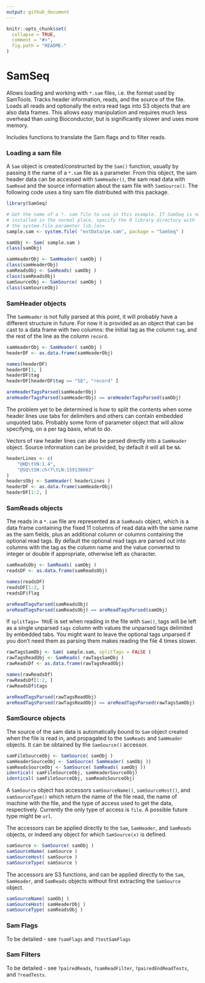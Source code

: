 ```yaml
---
output: github_document
---
```


<!-- README.md is generated from README.Rmd. Please edit that file -->

```r
knitr::opts_chunk$set(
  collapse = TRUE,
  comment = "#>",
  fig.path = "README-"
)
```

# SamSeq

Allows loading and working with `*.sam` files, i.e. the format used by SamTools. Tracks header information, reads, and the source of the file. Loads all reads and optionally the extra read tags into S3 objects that are also data frames. This allows easy manipulation and requires much less overhead than using Bioconductor, but is significantly slower and uses more memory.

Includes functions to translate the Sam flags and to filter reads.

### Loading a sam file

A `Sam` object is created/constructed by the `Sam()` function, usually by passing it the name of a `*.sam` file as a parameter. From this object, the sam header data can be accessed with `SamHeader()`, the sam read data with `SamRead` and the source information about the sam file with `SamSource()`. The following code uses a tiny sam file distributed with this package.

```r
library(SamSeq)

# Get the name of a *. sam file to use in this example. If SamSeq is not
# installed in the normal place, specify the R library directory with
# the system.file parameter lib.loc=
sample.sam <- system.file( "extData/pe.sam", package = "SamSeq" )

samObj <- Sam( sample.sam )
class(samObj)

samHeaderObj <- SamHeader( samObj )
class(samHeaderObj)
samReadsObj <- SamReads( samObj )
class(samReadsObj)
samSourceObj <- SamSource( samObj )
class(samSourceObj)
```

### SamHeader objects

The `SamHeader` is not fully parsed at this point, it will probably have a different structure in future. For now it is provided as an object that can be cast to a data frame with two columns: the initial tag as the column `tag`, and the rest of the line as the column `record`.

```r
samHeaderObj <- SamHeader( samObj )
headerDF <- as.data.frame(samHeaderObj)

names(headerDF)
headerDF[1, ]
headerDF$tag
headerDF[headerDF$tag == "SQ", "record" ]

areHeaderTagsParsed(samHeaderObj)
areHeaderTagsParsed(samHeaderObj) == areHeaderTagsParsed(samObj)
```

The problem yet to be determined is how to split the contents when some header lines use tabs for delimiters and others can contain embedded unquoted tabs. Probably some form of parameter object that will allow specifying, on a per tag basis, what to do.

Vectors of raw header lines can also be parsed directly into a `SamHeader` object. Source information can be provided, by default it will all be `NA`.

```r
headerLines <- c(
	"@HD\tVN:1.4",
	"@SQ\tSN:chr7\tLN:159138663"
)
headersObj <- SamHeader( headerLines )
headerDF <- as.data.frame(samHeaderObj)
headerDF[1:2, ]
```

### SamReads objects

The reads in a `*.sam` file are represented as a `SamReads` object, which is a data frame containing the fixed 11 columns of read data with the same name as the sam fields, plus an additional column or columns containing the optional read tags. By default the optional read tags are parsed out into columns with the tag as the column name and the value converted to integer or double if appropriate, otherwise left as character. 

```r
samReadsObj <- SamReads( samObj )
readsDF <- as.data.frame(samReadsObj)

names(readsDF)
readsDF[1:2, ]
readsDF$flag

areReadTagsParsed(samReadsObj)
areReadTagsParsed(samReadsObj) == areReadTagsParsed(samObj)
```

If `splitTags= TRU`E is set when reading in the file with `Sam()`, tags will be left as a single unparsed `tags` column with values the unparsed tags delimited by embedded tabs. You might want to leave the optional tags unparsed if you don't need them as parsing them makes reading the file 4 times slower.

```r
rawTagsSamObj <- Sam( sample.sam, splitTags = FALSE )
rawTagsReadObj <- SamReads( rawTagsSamObj )
rawReadsDf <- as.data.frame(rawTagsReadObj)

names(rawReadsDf)
rawReadsDf[1:2, ]
rawReadsDf$tags

areReadTagsParsed(rawTagsReadObj)
areReadTagsParsed(rawTagsReadObj) == areReadTagsParsed(rawTagsSamObj)
```

### SamSource objects

The source of the sam data is automatically bound to `Sam` object created when the file is read in, and propagated to the `SamReads` and `SamHeader` objects. It can be obtained by the `SamSource()` accessor.

```r
samFileSourceObj <- SamSource( samObj )
samHeaderSourceObj <- SamSource( SamHeader( samObj ))
samReadsSourceObj <- SamSource( SamReads( samObj ))
identical( samFileSourceObj, samHeaderSourceObj)
identical( samFileSourceObj, samReadsSourceObj)
```

A `SamSource` object has accessors `samSourceName()`, `samSourceHost()`, and `samSourceType()` which return the name of the file read, the name of machine with the file, and the type of access used to get the data, respectively. Currently the only type of access is `file`. A possible future type might be `url`.

The accessors can be applied directly to the `Sam`, `SamHeader`, and `SamReads` objects, or indeed any object for which `SamSource(x)` is defined.

```r
samSource <- SamSource( samObj )
samSourceName( samSource )
samSourceHost( samSource )
samSourceType( samSource )
```

The accessors are S3 functions, and can be applied directly to the `Sam`, `SamHeader`, and `SamReads` objects without first extracting the `SamSource` object.

```r
samSourceName( samObj )
samSourceHost( samHeaderObj )
samSourceType( samReadsObj )
```

### Sam Flags

To be detailed - see `?samFlags` and `?testSamFlags`

### Sam Filters

To be detailed - see `?pairedReads`, `?samReadFilter`, `?pairedEndReadTests`, and `?readTests`.
